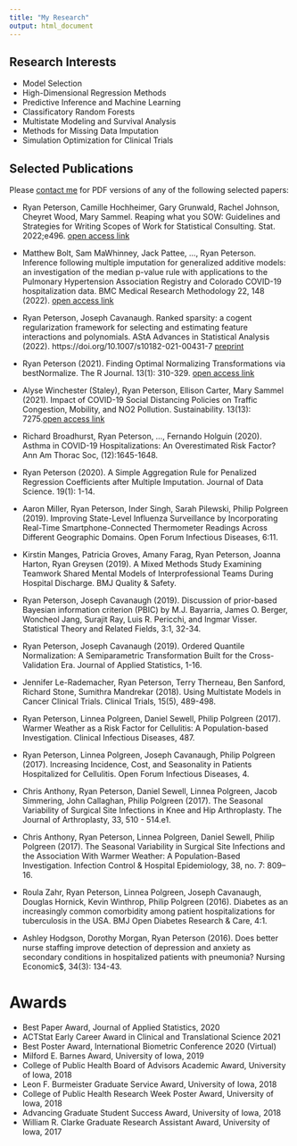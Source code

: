 ```yaml
---
title: "My Research"
output: html_document
---
```


## Research Interests

- Model Selection
- High-Dimensional Regression Methods
- Predictive Inference and Machine Learning
- Classificatory Random Forests
- Multistate Modeling and Survival Analysis
- Methods for Missing Data Imputation
- Simulation Optimization for Clinical Trials

## Selected Publications

Please [contact me](mailto:ryan.a.peterson@cuanschutz.edu) for PDF versions of any of the following selected papers:  

- Ryan Peterson, Camille Hochheimer, Gary Grunwald, Rachel Johnson, Cheyret Wood, Mary Sammel. Reaping what you SOW: Guidelines and Strategies for Writing Scopes of Work for Statistical Consulting. Stat. 2022;e496. [open access link](https://doi.org/10.1002/sta4.496)

- Matthew Bolt, Sam MaWhinney, Jack Pattee, ..., Ryan Peterson. Inference following multiple imputation for generalized additive models: an investigation of the median p-value rule with applications to the Pulmonary Hypertension Association Registry and Colorado COVID-19 hospitalization data. BMC Medical Research Methodology 22, 148 (2022). [open access link](https://doi.org/10.1186/s12874-022-01613-w)

- Ryan Peterson, Joseph Cavanaugh. Ranked sparsity: a cogent regularization framework for selecting and estimating feature interactions and polynomials. AStA Advances in Statistical Analysis (2022). https://doi.org/10.1007/s10182-021-00431-7 [preprint](https://arxiv.org/abs/2107.07594)

- Ryan Peterson (2021). Finding Optimal Normalizing Transformations via bestNormalize. The R Journal. 13(1): 310-329. [open access link](https://journal.r-project.org/dev/articles/RJ-2021-041/)

- Alyse Winchester (Staley), Ryan Peterson, Ellison Carter, Mary Sammel (2021). Impact of COVID-19 Social Distancing Policies on Traffic Congestion, Mobility, and NO2 Pollution. Sustainability. 13(13): 7275.[open access link](https://doi.org/10.3390/su13137275)

- Richard Broadhurst, Ryan Peterson, …, Fernando Holguin (2020). Asthma in COVID-19 Hospitalizations: An Overestimated Risk Factor? Ann Am Thorac Soc, (12):1645-1648. 

- Ryan Peterson (2020). A Simple Aggregation Rule for Penalized Regression Coefficients after Multiple Imputation. Journal of Data Science. 19(1): 1-14. 

- Aaron Miller, Ryan Peterson, Inder Singh, Sarah Pilewski, Philip Polgreen (2019). Improving State-Level Influenza Surveillance by Incorporating Real-Time Smartphone-Connected Thermometer Readings Across Different Geographic Domains. Open Forum Infectious Diseases, 6:11.

- Kirstin Manges, Patricia Groves, Amany Farag, Ryan Peterson, Joanna Harton, Ryan Greysen (2019). A Mixed Methods Study Examining Teamwork Shared Mental Models of Interprofessional Teams During Hospital Discharge. BMJ Quality & Safety. 

- Ryan Peterson, Joseph Cavanaugh (2019). Discussion of prior-based Bayesian information criterion (PBIC) by M.J. Bayarria, James O. Berger, Woncheol Jang, Surajit Ray, Luis R. Pericchi, and Ingmar Visser. Statistical Theory and Related Fields, 3:1, 32-34.

- Ryan Peterson, Joseph Cavanaugh (2019). Ordered Quantile Normalization: A Semiparametric Transformation Built for the Cross-Validation Era. Journal of Applied Statistics, 1-16.

- Jennifer Le-Rademacher, Ryan Peterson, Terry Therneau, Ben Sanford, Richard Stone, Sumithra Mandrekar (2018). Using Multistate Models in Cancer Clinical Trials. Clinical Trials, 15(5), 489-498.

- Ryan Peterson, Linnea Polgreen, Daniel Sewell, Philip Polgreen (2017). Warmer Weather as a Risk Factor for Cellulitis: A Population-based Investigation. Clinical Infectious Diseases, 487.

- Ryan Peterson, Linnea Polgreen, Joseph Cavanaugh, Philip Polgreen (2017). Increasing Incidence, Cost, and Seasonality in Patients Hospitalized for Cellulitis. Open Forum Infectious Diseases, 4.

- Chris Anthony, Ryan Peterson, Daniel Sewell, Linnea Polgreen, Jacob Simmering, John Callaghan, Philip Polgreen (2017). The Seasonal Variability of Surgical Site Infections in Knee and Hip Arthroplasty. The Journal of Arthroplasty, 33, 510 - 514.e1.

- Chris Anthony, Ryan Peterson, Linnea Polgreen, Daniel Sewell, Philip Polgreen (2017). The Seasonal Variability in Surgical Site Infections and the Association With Warmer Weather: A Population-Based Investigation. Infection Control & Hospital Epidemiology, 38, no. 7: 809–16.

- Roula Zahr, Ryan Peterson, Linnea Polgreen, Joseph Cavanaugh, Douglas Hornick, Kevin Winthrop, Philip Polgreen (2016).  Diabetes as an increasingly common comorbidity among patient hospitalizations for tuberculosis in the USA. BMJ Open Diabetes Research & Care, 4:1.

- Ashley Hodgson, Dorothy Morgan, Ryan Peterson (2016).  Does better nurse staffing improve detection of depression and anxiety as secondary conditions in hospitalized patients with pneumonia? Nursing Economic$, 34(3): 134-43.

# Awards

- Best Paper Award, Journal of Applied Statistics, 2020
- ACTStat Early Career Award in Clinical and Translational Science 2021
- Best Poster Award, International Biometric Conference 2020 (Virtual)
- Milford E. Barnes Award, University of Iowa, 2019
- College of Public Health Board of Advisors Academic Award, University of Iowa, 2018
- Leon F. Burmeister Graduate Service Award, University of Iowa, 2018
- College of Public Health Research Week Poster Award, University of Iowa, 2018
- Advancing Graduate Student Success Award, University of Iowa, 2018 
- William R. Clarke Graduate Research Assistant Award, University of Iowa, 2017
